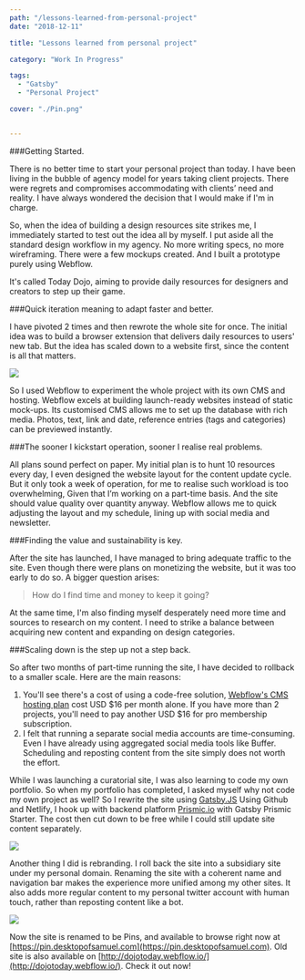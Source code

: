 ```yaml
---
path: "/lessons-learned-from-personal-project"
date: "2018-12-11"

title: "Lessons learned from personal project"

category: "Work In Progress"

tags: 
  - "Gatsby"
  - "Personal Project"

cover: "./Pin.png"


---
```


###Getting Started.

There is no better time to start your personal project than today. I have been living in the bubble of agency model for years taking client projects. There were regrets and compromises accommodating with clients’ need and reality. I have always wondered the decision that I would make if I'm in charge. 

So, when the idea of building a design resources site strikes me, I immediately started to test out the idea all by myself. I put aside all the standard design workflow in my agency. No more writing specs, no more wireframing. There were a few mockups created. And I built a prototype purely using Webflow.

It's called Today Dojo, aiming to provide daily resources for designers and creators to step up their game.

###Quick iteration meaning to adapt faster and better.

I have pivoted 2 times and then rewrote the whole site for once. The initial idea was to build a browser extension that delivers daily resources to users' new tab. But the idea has scaled down to a website first, since the content is all that matters.

![](./Dojo-Webflow.png)

So I used Webflow to experiment the whole project with its own CMS and hosting. Webflow excels at building launch-ready websites instead of static mock-ups. Its customised CMS allows me to set up the database with rich media. Photos, text, link and date, reference entries (tags and categories) can be previewed instantly.

###The sooner I kickstart operation, sooner I realise real problems.

All plans sound perfect on paper. My initial plan is to hunt 10 resources every day, I even designed the website layout for the content update cycle. But it only took a week of operation, for me to realise such workload is too overwhelming, Given that I’m working on a part-time basis. And the site should value quality over quantity anyway. Webflow allows me to quick adjusting the layout and my schedule, lining up with social media and newsletter.

###Finding the value and sustainability is key.

After the site has launched, I have managed to bring adequate traffic to the site. Even though there were plans on monetizing the website, but it was too early to do so. A bigger question arises:

> How do I find time and money to keep it going? 

At the same time, I'm also finding myself desperately need more time and sources to research on my content. I need to strike a balance between acquiring new content and expanding on design categories.

###Scaling down is the step up not a step back.

So after two months of part-time running the site, I have decided to rollback to a smaller scale. Here are the main reasons:

1. You'll see there's a cost of using a code-free solution, [Webflow's CMS hosting plan](https://webflow.com/hosting) cost USD $16 per month alone. If you have more than 2 projects, you'll need to pay another USD $16 for pro membership subscription.
2. I felt that running a separate social media accounts are time-consuming. Even I have already using aggregated social media tools like Buffer. Scheduling and reposting content from the site simply does not worth the effort.

While I was launching a curatorial site, I was also learning to code my own portfolio. So when my portfolio has completed, I asked myself why not code my own project as well? So I rewrite the site using [Gatsby.JS](https://www.gatsbyjs.org/) Using Github and Netlify, I hook up with backend platform [Prismic.io](https://prismic.io) with Gatsby Prismic Starter. The cost then cut down to be free while I could still update site content separately.

![](./Rebrand.png)

Another thing I did is rebranding. I roll back the site into a subsidiary site under my personal domain. Renaming the site with a coherent name and navigation bar makes the experience more unified among my other sites. It also adds more regular content to my personal twitter account with human touch, rather than reposting content like a bot. 

![](./Pin-Home.png)

Now the site is renamed to be Pins, and available to browse right now at [https://pin.desktopofsamuel.com](https://pin.desktopofsamuel.com). Old site is also available on [http://dojotoday.webflow.io/](http://dojotoday.webflow.io/). Check it out now! 

